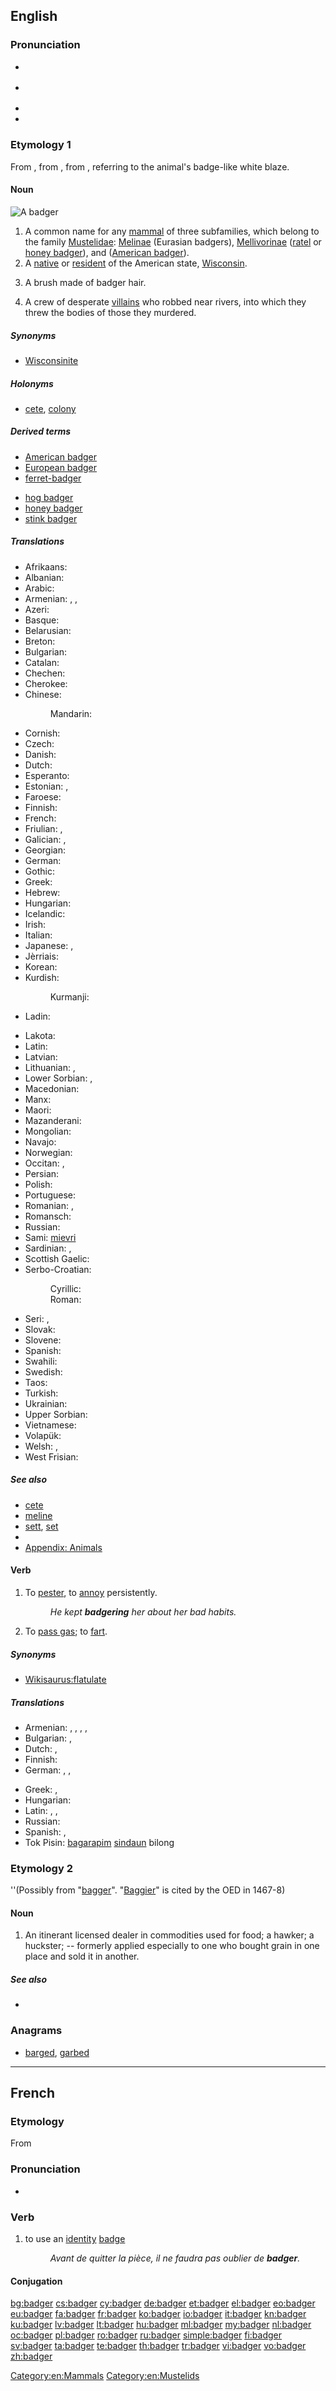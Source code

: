 ==English==

{{was wotd|2009|August|7}}
{{slim-wikipedia|Badger (disambiguation)}}

===Pronunciation===
* {{a|RP}} {{IPA|/ˈbædʒə/}}
* {{a|GenAm}} {{IPA|/ˈbædʒɚ/}}
* {{audio|en-us-badger.ogg|Audio (US)}}
* {{rhymes|ædʒə(ɹ)}}

===Etymology 1===
From {{etyl|enm|en}} {{term|bageard||marked by a badge|lang=enm}}, from {{term|bage||badge|lang=enm}}, from {{etyl|xno|en}} {{term|bage||emblem|lang=fro}}, referring to the animal's badge-like white blaze.

====Noun====
[[Image:Meles meles MHNT.jpg|thumb|A badger]]
{{en-noun}}

# A common name for any [[mammal]] of three subfamilies, which belong to the family [[Mustelidae]]: [[Melinae]] (Eurasian badgers), [[Mellivorinae]] ([[ratel]] or [[honey badger]]), and ''{{taxlink|Taxideinae|subfamily}}'' ([[American badger]]).
# A [[native]] or [[resident]] of the American state, [[Wisconsin]].
# {{context|obsolete|lang=en}} A brush made of badger hair.
# {{context|in the plural|obsolete|vulgar|cant|lang=en}} A crew of desperate [[villain]]s who robbed near rivers, into which they threw the bodies of those they murdered.

=====Synonyms=====
* {{sense|native or resident of Wisconsin}} [[Wisconsinite]]

=====Holonyms=====
* {{sense|mammal}} [[cete]], [[colony]]

=====Derived terms=====
{{rel-top|terms derived from ''badger (noun)''}}
* [[American badger]]
* [[European badger]]
* [[ferret-badger]]
{{rel-mid}}
* [[hog badger]]
* [[honey badger]]
* [[stink badger]]
{{rel-bottom}}

=====Translations=====
{{trans-top|mammal}}
* Afrikaans: {{t|af|ratel}}
* Albanian: {{t+|sq|baldosë|f}}
* Arabic: {{t|ar|غرير|m|tr=ġarīr|sc=Arab}}
* Armenian: {{t|hy|գորշուկ|tr=goršuk}}, {{t|hy|փորսուղ|tr=p’orsuġ}}, {{t|hy|իշղար|tr=išġar}}
* Azeri: {{t+|az|porsuq}}
* Basque: {{t+|eu|azkonar}}
* Belarusian: {{t|be|барсук|m|tr=barsúk|sc=Cyrl}}
* Breton: {{t+|br|broc'h|m}}
* Bulgarian: {{t+|bg|язовец|m|tr=jázovec|sc=Cyrl}}
* Catalan: {{t|ca|teixó|m}}
* Chechen: {{t|ce|дIама|sc=Cyrl}}
* Cherokee: {{t|chr|ᎢᏃᎵ|tr=inoli|sc=Cher}}
* Chinese:
*: Mandarin: {{t+|cmn|獾|tr=huān|sc=Hani}}
* Cornish: {{t|kw|brogh|f}}
* Czech: {{t|cs|jezevec|m}}
* Danish: {{t|da|grævling|c}}
* Dutch: {{t+|nl|das|m}}
* Esperanto: {{t|eo|melo}}
* Estonian: {{t|et|mäger}}, {{t|et|määr}}
* Faroese: {{t|fo|grevlingur|m}}
* Finnish: {{t+|fi|mäyrä}}
* French: {{t+|fr|blaireau|m}}
* Friulian: {{t|fur|tac}}, {{t|fur|tas}}
* Galician: {{t+|gl|teixugo|m}}, {{t+|gl|porco teixo|m}}
* Georgian: {{t|ka|მაჩვი|tr=mač’vi|sc=Geor}}
* German: {{t+|de|Dachs|m}}
* Gothic: {{t|got|𐌸𐌰𐌷𐍃𐌿𐍃|m|tr=þahsus|sc=Goth}}
* Greek: {{t+|el|ασβός|m|tr=asvós}}
* Hebrew: {{t+|he|גִּירִית|f}}
* Hungarian: {{t+|hu|borz}}
* Icelandic: {{t|is|greifingi|m}}
* Irish: {{t+|ga|broc|m}}
* Italian: {{t+|it|tasso|m}}
* Japanese: {{t|ja|アナグマ|tr=anaguma}}, {{t|ja|穴熊|tr=あなぐま, anaguma|sc=Jpan}}
* Jèrriais: {{t|roa-jer|blaireau|m}}
* Korean: {{t+|ko|오소리|tr=osori|sc=Kore}}
* Kurdish:
*: Kurmanji: {{t+|kmr|kurbeşk}}
* Ladin: {{t|lld|tas}}
{{trans-mid}}
* Lakota: {{t|lkt|ȟoká}}
* Latin: {{t|la|mēles|f}}
* Latvian: {{t+|lv|āpsis|m}}
* Lithuanian: {{t+|lt|barsukas}}, {{t|lt|opšrus}}
* Lower Sorbian: {{t|dsb|jazw}}, {{t|dsb|šwińc}}
* Macedonian: {{t|mk|јазовец|m|tr=jázovec}}
* Manx: {{t|gv|broc}}
* Maori: {{t|mi|pateri}}
* Mazanderani: {{t|mzn|گورشکو|tr=gureško|sc=ps-Arab}}
* Mongolian: {{t+|mn|дорго|tr=dorgo|sc=Cyrl}}
* Navajo: {{t|nv|nahashchʼidí}}
* Norwegian: {{t+|no|grevling|m}}
* Occitan: {{t+|oc|tais|m}}, {{t+|oc|rabàs|m}}
* Persian: {{t+|fa|گورکن|tr=gurkan|sc=fa-Arab}}
* Polish: {{t+|pl|borsuk|m}}
* Portuguese: {{t+|pt|texugo|m}}
* Romanian: {{t+|ro|viezure|m}}, {{t+|ro|bursuc|m}}
* Romansch: {{t|rm|tais}}
* Russian: {{t+|ru|барсук|m|tr=barsúk}}
* Sami: [[mievri]]
* Sardinian: {{t|sc|tassu}}, {{t|sc|cane de ribu}}
* Scottish Gaelic: {{t|gd|broc|m}}
* Serbo-Croatian:
*: Cyrillic: {{t|sh|jазавац|m}}
*: Roman: {{t|sh|jazavac|m}}
* Seri: {{t|sei|ziix hant ctaxoj}}, {{t|sei|xeezej}}
* Slovak: {{t|sk|jazvec|m}}
* Slovene: {{t+|sl|jazbec|m}}
* Spanish: {{t+|es|tejón|m}}
* Swahili: {{t|sw|melesi}}
* Swedish: {{t+|sv|grävling|c}}
* Taos: {{t|twf|kòlno’óna}}
* Turkish: {{t+|tr|porsuk}}
* Ukrainian: {{t+|uk|борсук|m|tr=borsúk|sc=Cyrl}}
* Upper Sorbian: {{t|hsb|šwinc|m}}
* Vietnamese: {{t|vi|con lửng}}
* Volapük: {{t+|vo|daf}}
* Welsh: {{t+|cy|mochyn daear|m}}, {{t+|cy|broch}}
* West Frisian: {{t+|fy|das|c}}
{{trans-bottom}}

{{trans-see|native or resident of Wisconsin|Wisconsinite}}

=====See also=====
* [[cete]]
* [[meline]]
* [[sett]], [[set]]
* {{pedia}}
* [[Appendix: Animals]]

====Verb====
{{en-verb|badgers|badgering|badgered}}

# To [[pester]], to [[annoy]] persistently.
#: ''He kept '''badgering''' her about her bad habits.''
# {{context|British|informal|lang=en}} To [[pass gas]]; to [[fart]].

=====Synonyms=====
* {{sense|to fart}} [[Wikisaurus:flatulate]]

=====Translations=====
{{trans-top|pester}}
* Armenian: {{t|hy|հետապնդել|tr=hetapndel}}, {{t|hy|հալածել|tr=halaçel}}, {{t|hy|ջղայնացնել|tr=ǰġaynac’nel}}, {{t|hy|հոգին հանել|tr=hogin hanel}}, {{t|hy|տեռորի տակ պահել|tr=teṙori tak pahel}}
* Bulgarian: {{t+|bg|дразня|tr=draznja|sc=Cyrl}}, {{t+|bg|безпокоя|tr=bezpokoja|sc=Cyrl}}
* Dutch: {{t+|nl|lastigvallen}}, {{t+|nl|plagen}}
* Finnish: {{t+|fi|kiusata}}
* German: {{t+|de|belästigen}}, {{t+|de|plagen}}, {{t+|de|piesacken}}
{{trans-mid}}
* Greek: {{t+|el|ταράζω}}, {{t+|el|ζαλίζω}}
* Hungarian: {{t+|hu|piszkál}}
* Latin: {{t|la|sollicitō}}, {{t|la|inrītō}}, {{t|la|irrītō}}
* Russian: {{t+|ru|дразнить|tr=draznit'|sc=Cyrl}}
* Spanish: {{t+|es|fastidiar}}, {{t+|es|molestar}}
* Tok Pisin: [[bagarapim]] [[sindaun]] bilong<!-- if these words make up a single idiom, they should be wikified as a single entity-->
{{trans-bottom}}

{{trans-see|fart}}

===Etymology 2===
{{unk.}} ''(Possibly from "[[bagger]]".  "[[baggi|Baggier]]" is cited by the OED in 1467-8)

====Noun====
{{en-noun}}

# {{context|obsolete|lang=en}} An itinerant licensed dealer in commodities used for food; a hawker; a huckster; -- formerly applied especially to one who bought grain in one place and sold it in another.

=====See also=====
* {{pedia|Badger (person)|Badger (trade)}}

===Anagrams===
* [[barged#English|barged]], [[garbed#English|garbed]]

[[Category:en:Mammals]]
[[Category:en:Mustelids]]

----

==French==

===Etymology===
From {{etyl|en|fr}} {{term|badge|lang=en}}

===Pronunciation===
* {{IPA|/badʒe/|lang=fr}}

===Verb===
{{fr-verb}}

# to use an [[identity]] [[badge]]
#: ''Avant de quitter la pièce, il ne faudra pas oublier de '''badger'''.''

====Conjugation====
{{fr-conj-ger|bad|avoir}}

[[bg:badger]]
[[cs:badger]]
[[cy:badger]]
[[de:badger]]
[[et:badger]]
[[el:badger]]
[[eo:badger]]
[[eu:badger]]
[[fa:badger]]
[[fr:badger]]
[[ko:badger]]
[[io:badger]]
[[it:badger]]
[[kn:badger]]
[[ku:badger]]
[[lv:badger]]
[[lt:badger]]
[[hu:badger]]
[[ml:badger]]
[[my:badger]]
[[nl:badger]]
[[oc:badger]]
[[pl:badger]]
[[ro:badger]]
[[ru:badger]]
[[simple:badger]]
[[fi:badger]]
[[sv:badger]]
[[ta:badger]]
[[te:badger]]
[[th:badger]]
[[tr:badger]]
[[vi:badger]]
[[vo:badger]]
[[zh:badger]]